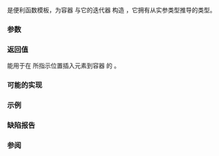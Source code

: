 {{cpp/title|inserter}}
{{cpp/iterator/navbar}}
{{dcl begin}}
{{dcl header|iterator}}
{{dcl rev multi|until1=c++20|dcl1=
template&lt; class Container &gt;
std::insert_iterator&lt;Container&gt;
    inserter( Container&amp; c, typename Container::iterator i );
|dcl2=
template&lt; class Container &gt;
constexpr std::insert_iterator&lt;Container&gt;
    inserter( Container&amp; c, ranges::iterator_t&lt;Container&gt; i );
}}
{{dcl end}}

{{tt|inserter}} 是便利函数模板，为容器 {{c|c}} 与它的迭代器 {{c|i}} 构造 {{lc|std::insert_iterator}}，它拥有从实参类型推导的类型。

===参数===
{{par begin}}
{{par|c|支持 {{tt|insert}} 操作的容器}}
{{par|i|指示插入位置的 {{c|c}} 中的迭代器}}
{{par end}}

===返回值===
能用于在 {{c|i}} 所指示位置插入元素到容器 {{c|c}} 的 {{lc|std::insert_iterator}}。

===可能的实现===
{{eq fun|1=
template&lt;class Container&gt;
std::insert_iterator&lt;Container&gt; inserter(Container&amp; c, typename Container::iterator i)
{
    return std::insert_iterator&lt;Container&gt;(c, i);
}
}}

===示例===
{{example
|code=
#include &lt;algorithm&gt;
#include &lt;iostream&gt;
#include &lt;iterator&gt;
#include &lt;set&gt;
#include &lt;vector&gt;

int main()
{
    std::multiset&lt;int&gt; s{1, 2, 3};
    
    // std::inserter 常用于多值集合
    std::fill_n(std::inserter(s, s.end()), 5, 2);
    
    for (int n : s)
        std::cout &lt;&lt; n &lt;&lt; ' ';
    std::cout &lt;&lt; '\n';
    
    std::vector&lt;int&gt; d{100, 200, 300};
    std::vector&lt;int&gt; v{1, 2, 3, 4, 5};
    
    // 插入顺序容器时，推进插入点，因为每次
    // std::insert_iterator::operator= 都更新目标迭代器
    std::copy(d.begin(), d.end(), std::inserter(v, std::next(v.begin())));
    
    for (int n : v)
        std::cout &lt;&lt; n &lt;&lt; ' ';
    std::cout &lt;&lt; '\n';
}
|output=
1 2 2 2 2 2 2 3 
1 100 200 300 2 3 4 5 
}}

===缺陷报告===
{{dr list begin}}
{{dr list item|wg=lwg|dr=561|std=C++98|before={{c|i}} 的类型与 {{tt|Container}} 无关|after=它是 {{tt|Container}} 的迭代器类型}}
{{dr list end}}

===参阅===
{{dsc begin}}
{{dsc inc|cpp/iterator/dsc insert_iterator}}
{{dsc inc|cpp/iterator/dsc back_inserter}}
{{dsc inc|cpp/iterator/dsc front_inserter}}
{{dsc end}}

{{langlinks|de|en|es|fr|it|ja|pt|ru}}
